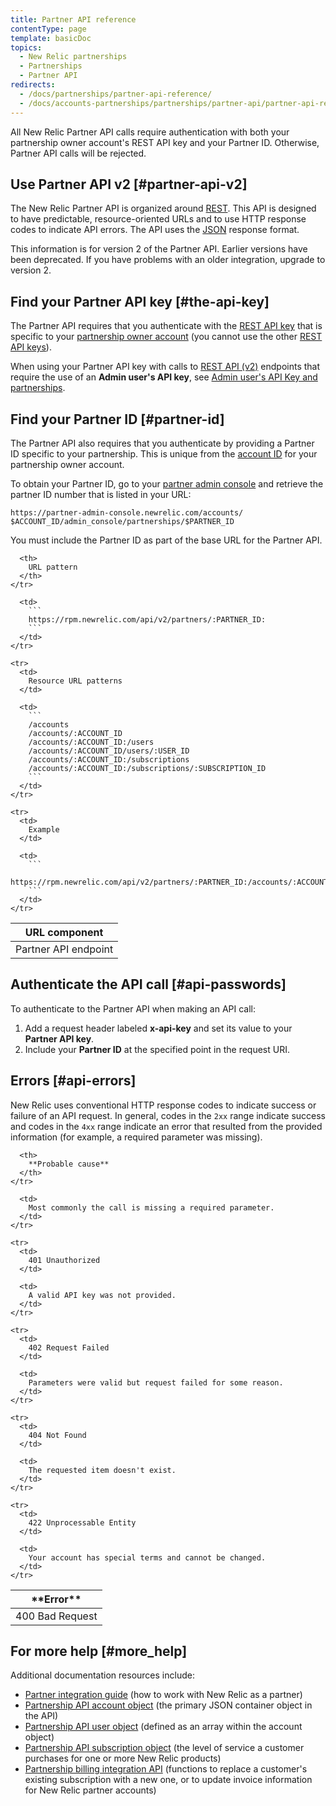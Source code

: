 ```yaml
---
title: Partner API reference
contentType: page
template: basicDoc
topics:
  - New Relic partnerships
  - Partnerships
  - Partner API
redirects:
  - /docs/partnerships/partner-api-reference/
  - /docs/accounts-partnerships/partnerships/partner-api/partner-api-reference/
---
```


All New Relic Partner API calls require authentication with both your partnership owner account's REST API key and your Partner ID. Otherwise, Partner API calls will be rejected.

## Use Partner API v2 [#partner-api-v2]

The New Relic Partner API is organized around [REST](http://en.wikipedia.org/wiki/Representational_State_Transfer). This API is designed to have predictable, resource-oriented URLs and to use HTTP response codes to indicate API errors. The API uses the [JSON](http://www.json.org/ "Link opens in a new window") response format.

<Callout variant="important">
  This information is for version 2 of the Partner API. Earlier versions have been deprecated. If you have problems with an older integration, upgrade to version 2.
</Callout>

## Find your Partner API key [#the-api-key]

The Partner API requires that you authenticate with the [REST API key](/docs/apis/getting-started/intro-apis/understand-new-relic-api-keys#rest-api) that is specific to your [partnership owner account](/docs/new-relic-partnerships/partner-integration-guide/partner-account-maintenance/partnership-accounts-users-subscriptions#partner-owner) (you cannot use the other [REST API keys](/docs/apis/rest-api-v2/getting-started/introduction-new-relic-rest-api-v2#api_key)).

When using your Partner API key with calls to [REST API (v2)](/docs/apis/rest-api-v2/getting-started/introduction-new-relic-rest-api-v2) endpoints that require the use of an **Admin user's API key**, see [Admin user's API Key and partnerships](/docs/apis/rest-api-v2/requirements/admins-api-key-partnerships).

## Find your Partner ID [#partner-id]

The Partner API also requires that you authenticate by providing a Partner ID specific to your partnership. This is unique from the [account ID](/docs/accounts/install-new-relic/account-setup/account-id) for your partnership owner account.

To obtain your Partner ID, go to your [partner admin console](https://docs.newrelic.com/docs/accounts-partnerships/partner-integration-guide/getting-started/partnership-admin-console) and retrieve the partner ID number that is listed in your URL:

```
https://partner-admin-console.newrelic.com/accounts/​$ACCOUNT_ID/admin_console/partnerships/$PARTNER_ID
```

You must include the Partner ID as part of the base URL for the Partner API.

<Table>
  <thead>
    <tr>
      <th style={{ width: "200px" }}>
        URL component
      </th>

      <th>
        URL pattern
      </th>
    </tr>
  </thead>

  <tbody>
    <tr>
      <td>
        Partner API endpoint
      </td>

      <td>
        ```
        https://rpm.newrelic.com/api/v2/partners/:PARTNER_ID:
        ```
      </td>
    </tr>

    <tr>
      <td>
        Resource URL patterns
      </td>

      <td>
        ```
        /accounts
        /accounts/:ACCOUNT_ID
        /accounts/:ACCOUNT_ID:/users
        /accounts/:ACCOUNT_ID/users/:USER_ID
        /accounts/:ACCOUNT_ID:/subscriptions
        /accounts/:ACCOUNT_ID:/subscriptions/:SUBSCRIPTION_ID
        ```
      </td>
    </tr>

    <tr>
      <td>
        Example
      </td>

      <td>
        ```
        https://rpm.newrelic.com/api/v2/partners/:PARTNER_ID:/accounts/:ACCOUNT_ID
        ```
      </td>
    </tr>
  </tbody>
</Table>

## Authenticate the API call [#api-passwords]

To authenticate to the Partner API when making an API call:

1. Add a request header labeled **x-api-key** and set its value to your **Partner API key**.
2. Include your **Partner ID** at the specified point in the request URI.

## Errors [#api-errors]

New Relic uses conventional HTTP response codes to indicate success or failure of an API request. In general, codes in the `2xx` range indicate success and codes in the `4xx` range indicate an error that resulted from the provided information (for example, a required parameter was missing).

<Table>
  <thead>
    <tr>
      <th width={200}>
        **Error**
      </th>

      <th>
        **Probable cause**
      </th>
    </tr>
  </thead>

  <tbody>
    <tr>
      <td>
        400 Bad Request
      </td>

      <td>
        Most commonly the call is missing a required parameter.
      </td>
    </tr>

    <tr>
      <td>
        401 Unauthorized
      </td>

      <td>
        A valid API key was not provided.
      </td>
    </tr>

    <tr>
      <td>
        402 Request Failed
      </td>

      <td>
        Parameters were valid but request failed for some reason.
      </td>
    </tr>

    <tr>
      <td>
        404 Not Found
      </td>

      <td>
        The requested item doesn't exist.
      </td>
    </tr>

    <tr>
      <td>
        422 Unprocessable Entity
      </td>

      <td>
        Your account has special terms and cannot be changed.
      </td>
    </tr>
  </tbody>
</Table>

## For more help [#more_help]

Additional documentation resources include:

* [Partner integration guide](/docs/partnerships/partner-integration-guide) (how to work with New Relic as a partner)
* [Partnership API account object](/docs/accounts-partnerships/partnerships/partner-api/partner-api-account-object) (the primary JSON container object in the API)
* [Partnership API user object](/docs/accounts-partnerships/partnerships/partner-api/partner-api-user-object) (defined as an array within the account object)
* [Partnership API subscription object](/docs/accounts-partnerships/partnerships/partner-api/partner-api-subscription-object) (the level of service a customer purchases for one or more New Relic products)
* [Partnership billing integration API](/docs/accounts-partnerships/partnerships/partner-api/partnership-billing-integration-api) (functions to replace a customer's existing subscription with a new one, or to update invoice information for New Relic partner accounts)
